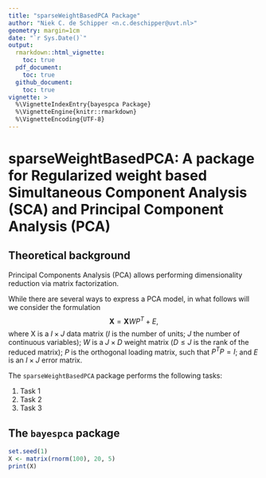 ```yaml
---
title: "sparseWeightBasedPCA Package"
author: "Niek C. de Schipper <n.c.deschipper@uvt.nl>"
geometry: margin=1cm
date: "`r Sys.Date()`"
output:
  rmarkdown::html_vignette:
    toc: true
  pdf_document:
    toc: true
  github_document:
    toc: true
vignette: >
  %\VignetteIndexEntry{bayespca Package}
  %\VignetteEngine{knitr::rmarkdown}
  %\VignetteEncoding{UTF-8}
---
```




# sparseWeightBasedPCA: A package for Regularized weight based Simultaneous Component Analysis (SCA) and Principal Component Analysis (PCA)

## Theoretical background
Principal Components Analysis (PCA) allows performing dimensionality reduction via matrix factorization.

While there are several ways to express a PCA model, in what follows will we consider the formulation
$$ \mathbf{X} = \mathbf{X} W P^T + E, $$
where X is a $I \times J$ data matrix ($I$ is the number of units; $J$ the number of
continuous variables); $W$ is a $J \times D$ weight matrix ($D \leq J$ is the rank of the reduced matrix);
$P$ is the orthogonal loading matrix, such that $P^T P = I$; and $E$ is an $I \times J$ error matrix. 

The `sparseWeightBasedPCA` package performs the following tasks:

1. Task 1
2. Task 2
3. Task 3

## The `bayespca` package

```r
set.seed(1)
X <- matrix(rnorm(100), 20, 5)
print(X)
```


